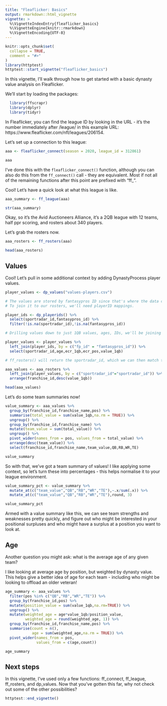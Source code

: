 ```yaml
---
title: "Fleaflicker: Basics"
output: rmarkdown::html_vignette
vignette: >
  %\VignetteIndexEntry{fleaflicker_basics}
  %\VignetteEngine{knitr::rmarkdown}
  %\VignetteEncoding{UTF-8}
---
```



```r
knitr::opts_chunk$set(
  collapse = TRUE,
  comment = "#>"
)
library(httptest)
httptest::start_vignette("fleaflicker_basics")
```

In this vignette, I'll walk through how to get started with a basic dynasty value analysis on Fleaflicker. 

We'll start by loading the packages:

```r
  library(ffscrapr)
  library(dplyr)
  library(tidyr)
```

In Fleaflicker, you can find the league ID by looking in the URL - it's the number immediately after /league/ in this example URL: https://www.fleaflicker.com/nfl/leagues/206154. 

Let's set up a connection to this league:

```r
aaa <- fleaflicker_connect(season = 2020, league_id = 312861)

aaa
```

I've done this with the `fleaflicker_connect()` function, although you can also do this from the `ff_connect()` call - they are equivalent. Most if not all of the remaining functions after this point are prefixed with "ff_".

Cool! Let's have a quick look at what this league is like.

```r

aaa_summary <- ff_league(aaa)

str(aaa_summary)
```

Okay, so it's the Avid Auctioneers Alliance, it's a 2QB league with 12 teams, half ppr scoring, and rosters about 340 players. 

Let's grab the rosters now. 

```r
aaa_rosters <- ff_rosters(aaa)

head(aaa_rosters)
```

## Values

Cool! Let's pull in some additional context by adding DynastyProcess player values. 

```r
player_values <- dp_values("values-players.csv")

# The values are stored by fantasypros ID since that's where the data comes from. 
# To join it to our rosters, we'll need playerID mappings.

player_ids <- dp_playerids() %>% 
  select(sportradar_id,fantasypros_id) %>% 
  filter(!is.na(sportradar_id),!is.na(fantasypros_id))

# Drilling values down to just 1QB values, ages, IDs, we'll be joining it onto rosters and don't need the extra stuff

player_values <- player_values %>% 
  left_join(player_ids, by = c("fp_id" = "fantasypros_id")) %>% 
  select(sportradar_id,age,ecr_1qb,ecr_pos,value_1qb)

# ff_rosters() will return the sportradar_id, which we can then match to our player values!

aaa_values <- aaa_rosters %>% 
  left_join(player_values, by = c("sportradar_id"="sportradar_id")) %>% 
  arrange(franchise_id,desc(value_1qb))

head(aaa_values)
```

Let's do some team summaries now!

```r
value_summary <- aaa_values %>% 
  group_by(franchise_id,franchise_name,pos) %>% 
  summarise(total_value = sum(value_1qb,na.rm = TRUE)) %>%
  ungroup() %>% 
  group_by(franchise_id,franchise_name) %>% 
  mutate(team_value = sum(total_value)) %>% 
  ungroup() %>% 
  pivot_wider(names_from = pos, values_from = total_value) %>% 
  arrange(desc(team_value)) %>% 
  select(franchise_id,franchise_name,team_value,QB,RB,WR,TE)

value_summary
```

So with that, we've got a team summary of values! I like applying some context, so let's turn these into percentages - this helps normalise it to your league environment.

```r
value_summary_pct <- value_summary %>% 
  mutate_at(c("team_value","QB","RB","WR","TE"),~.x/sum(.x)) %>% 
  mutate_at(c("team_value","QB","RB","WR","TE"),round, 3)

value_summary_pct
```

Armed with a value summary like this, we can see team strengths and weaknesses pretty quickly, and figure out who might be interested in your positional surpluses and who might have a surplus at a position you want to look at.

## Age
Another question you might ask: what is the average age of any given team?

I like looking at average age by position, but weighted by dynasty value. This helps give a better idea of age for each team - including who might be looking to offload an older veteran!

```r
age_summary <- aaa_values %>% 
  filter(pos %in% c("QB","RB","WR","TE")) %>% 
  group_by(franchise_id,pos) %>% 
  mutate(position_value = sum(value_1qb,na.rm=TRUE)) %>% 
  ungroup() %>% 
  mutate(weighted_age = age*value_1qb/position_value,
         weighted_age = round(weighted_age, 1)) %>% 
  group_by(franchise_id,franchise_name,pos) %>% 
  summarise(count = n(),
            age = sum(weighted_age,na.rm = TRUE)) %>% 
  pivot_wider(names_from = pos,
              values_from = c(age,count))

age_summary
```

## Next steps

In this vignette, I've used only a few functions: ff_connect, ff_league, ff_rosters, and dp_values. Now that you've gotten this far, why not check out some of the other possibilities?

```r
httptest::end_vignette()
```

